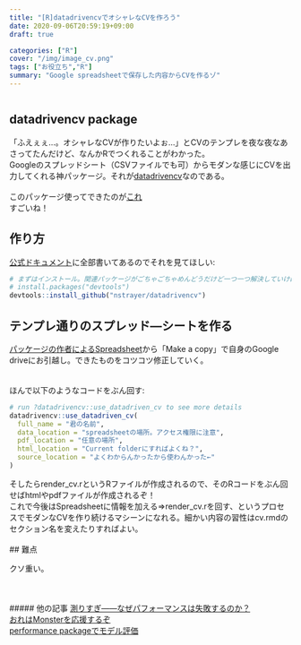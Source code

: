 ```yaml
---
title: "[R]datadrivencvでオシャレなCVを作ろう"
date: 2020-09-06T20:59:19+09:00
draft: true

categories: ["R"]
cover: "/img/image_cv.png"
tags: ["お役立ち","R"]
summary: "Google spreadsheetで保存した内容からCVを作るゾ"
---
```



```r
```

## datadrivencv package

「ふえぇぇ…。オシャレなCVが作りたいよぉ…」とCVのテンプレを夜な夜なあさってたんだけど、なんかRでつくれることがわかった。<br>
Googleのスプレッドシート（CSVファイルでも可）からモダンな感じにCVを出力してくれる神パッケージ。それが[datadrivencv](http://nickstrayer.me/datadrivencv/)なのである。<br>
<br>
このパッケージ使ってできたのが[これ](https://www.nshushi-s-e.com/files/cv.html)
<br>
すごいね！<br>

## 作り方

[公式ドキュメント](http://nickstrayer.me/datadrivencv/)に全部書いてあるのでそれを見てほしい:

```r
# まずはインストール。関連パッケージがごちゃごちゃめんどうだけど一つ一つ解決していけばおｋ
# install.packages("devtools")
devtools::install_github("nstrayer/datadrivencv")

```

## テンプレ通りのスプレッド―シートを作る

[パッケージの作者によるSpreadsheet](https://docs.google.com/spreadsheets/d/14MQICF2F8-vf8CKPF1m4lyGKO6_thG-4aSwat1e2TWc/edit#gid=917338460)から「Make a copy」で自身のGoogle driveにお引越し。できたものをコツコツ修正していく。<br>
<br>
<br>
ほんで以下のようなコードをぶん回す:

```r
# run ?datadrivencv::use_datadriven_cv to see more details
datadrivencv::use_datadriven_cv(
  full_name = "君の名前",
  data_location = "spreadsheetの場所。アクセス権限に注意",
  pdf_location = "任意の場所",
  html_location = "Current folderにすればよくね？",
  source_location = "よくわからんかったから使わんかった←"
)

```


そしたらrender_cv.rというRファイルが作成されるので、そのRコードをぶん回せばhtmlやpdfファイルが作成されるぞ！<br>
これで今後はSpreadsheetに情報を加える⇒render_cv.rを回す、というプロセスでモダンなCVを作り続けるマシーンになれる。細かい内容の習性はcv.rmdのセクション名を変えたりすればよい。
<br>
<br>
## 難点

クソ重い。<br><br>
<br><br>
##### 他の記事
 [測りすぎ――なぜパフォーマンスは失敗するのか？](https://susishushi.github.io/my_blog/post/mmeasure/)
  <br>
[おれはMonsterを応援するぞ](https://susishushi.github.io/my_blog/post/monster/)<br>
[performance packageでモデル評価](https://susishushi.github.io/my_blog/post/performance/)